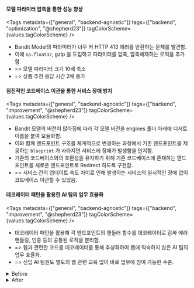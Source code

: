 
#### 모델 파라미터 압축을 통한 성능 향상

<Tags
  metadata={["general", "backend-agnostic"]}
  tags={["backend", "optimization", "@shepherd23"]}
  tagColorScheme={values.tagColorScheme}
/>

- Bandit Model의 파라미터가 너무 커 HTTP 413 에러를 반환하는 문제를 발견함.
- 이에 `np.float32`, gzip 을 도입하고 파라미터를 압축, 압축해제하는 로직을 추가함.
- => 모델 파라미터 크기 10배 축소
- => 상품 추천 응답 시간 2배 증가

#### 점진적인 코드베이스 이관을 통한 서비스 장애 방지

<Tags
  metadata={["general", "backend-agnostic"]}
  tags={["backend", "improvement", "@shepherd23"]}
  tagColorScheme={values.tagColorScheme}
/>

- Bandit 모델의 버전이 많아짐에 따라 각 모델 버전을 engines 폴더 아래에 디저트 이름을 붙여 모듈화함.
- 이와 함께 엔드포인트 구조를 체계적으로 변경하는 과정에서 기존 엔드포인트를 제공하는 `blueprint` 가 사라지면 서비스에 장애가 발생함을 인지함.
- 기존의 코드베이스와의 호환성을 유지하기 위해 기존 코드베이스에 존재하는 엔드포인트를 새로운 엔드포인트로 Redirect 하도록 구현함.
- => 서비스 간의 업데이트 속도 차이로 인해 발생하는 서비스의 일시적인 장애 없이 코드베이스 이관할 수 있었음.

#### 데코레이터 패턴을 활용한 AI 팀의 업무 효율화

<Tags
  metadata={["general", "backend-agnostic"]}
  tags={["backend", "improvement", "@shepherd23"]}
  tagColorScheme={values.tagColorScheme}
/>

- 데코레이터 패턴을 활용해 각 엔드포인트의 핸들러 함수를 데코레이터로 감싸 에러 핸들링, 인증 등의 공통된 로직을 분리함.
- => 웹과 관련한 코드를 데코레이터를 통해 추상화하여 웹에 익숙하지 않은 AI 팀의 업무 효율화.
- => 신입 AI 팀원도 별도의 웹 관련 교육 없이 바로 업무에 참여 가능한 수준.

<details>
<summary>Before</summary>
<div markdown="1">

```py
@bp.route("/get-recommendations", methods=["POST", "OPTIONS"])
def get_recommended_actions():
    if request.method == 'OPTIONS':
        response = jsonify('Preflight Response')
        add_headers(response)
        return response

    if request.method == 'POST':
        try:
            authenticate_request(request)

            payload = request.get_json()
            context: MallContext = payload["mall_context"]
            post_click_num: int = int(payload["post_click_num"])
            product_to_ignore = int(payload["product_to_ignore"])
            root_click_no: int = int(payload["root_click_no"])
            actions = payload["actions"]
            actions = [Action.from_json(action) for action in actions]
            latest_clicked_product_nos: List[int] = payload["last_clicked_product_nos"]
            pca_bool: bool = actions[0].pca

            final_recommended_product_nos = engine.get_recommendations(
                actions=actions,
                last_clicked_product_nos=latest_clicked_product_nos,
                root_click_id=root_click_no,
                context=context,
                post_click_num=post_click_num,
                product_to_ignore=product_to_ignore,
                pca=pca_bool,
            )

            response: GetRecommendationsOutput = {
                "recommended_actions": final_recommended_product_nos,
            }

            response = jsonify(response)
            add_headers(response)
            return response

        except AuthenticationError:
            response = make_response('Authentication failed', 401)
            add_headers(response)
            return response

        except ActionNotFoundError:
            response = make_response(
                'Action not found. Please sync your mall product', 400)
            add_headers(response)
            return response

        except:
            print_exc()
            response = make_response('Internal server problems', 500)
            add_headers(response)
            return response
```

</div>
</details>

<details>
<summary>After</summary>
<div markdown="1">

```py
@bp.route("/get-recommendations", methods=["POST", "OPTIONS"])
@handler.default
def get_recommended_actions(payload: GetRecommendationsInput) -> GetRecommendationsOutput:
    context: MallContext = payload["mall_context"]
    post_click_num: int = int(payload["post_click_num"])
    product_to_ignore = int(payload["product_to_ignore"])
    root_click_no: int = int(payload["root_click_no"])
    actions = payload["actions"]
    actions = [Action.from_json(action) for action in actions]
    latest_clicked_product_nos: List[int] = payload["last_clicked_product_nos"]
    pca_bool: bool = actions[0].pca

    final_recommended_product_nos = engine.get_recommendations(
        actions=actions,
        last_clicked_product_nos=latest_clicked_product_nos,
        root_click_id=root_click_no,
        context=context,
        post_click_num=post_click_num,
        product_to_ignore=product_to_ignore,
        pca=pca_bool,
    )

    return {
        "recommended_actions": final_recommended_product_nos,
    }
```

</div>
</details>
